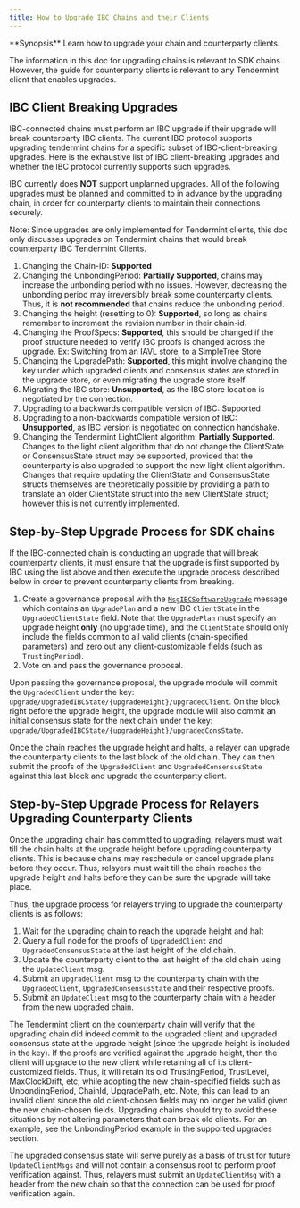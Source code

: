 ```yaml
---
title: How to Upgrade IBC Chains and their Clients
---
```

<Note>
**Synopsis**
Learn how to upgrade your chain and counterparty clients.
</Note>

The information in this doc for upgrading chains is relevant to SDK chains. However, the guide for counterparty clients is relevant to any Tendermint client that enables upgrades.

## IBC Client Breaking Upgrades

IBC-connected chains must perform an IBC upgrade if their upgrade will break counterparty IBC clients. The current IBC protocol supports upgrading tendermint chains for a specific subset of IBC-client-breaking upgrades. Here is the exhaustive list of IBC client-breaking upgrades and whether the IBC protocol currently supports such upgrades.

IBC currently does **NOT** support unplanned upgrades. All of the following upgrades must be planned and committed to in advance by the upgrading chain, in order for counterparty clients to maintain their connections securely.

Note: Since upgrades are only implemented for Tendermint clients, this doc only discusses upgrades on Tendermint chains that would break counterparty IBC Tendermint Clients.

1. Changing the Chain-ID: **Supported**
2. Changing the UnbondingPeriod: **Partially Supported**, chains may increase the unbonding period with no issues. However, decreasing the unbonding period may irreversibly break some counterparty clients. Thus, it is **not recommended** that chains reduce the unbonding period.
3. Changing the height (resetting to 0): **Supported**, so long as chains remember to increment the revision number in their chain-id.
4. Changing the ProofSpecs: **Supported**, this should be changed if the proof structure needed to verify IBC proofs is changed across the upgrade. Ex: Switching from an IAVL store, to a SimpleTree Store
5. Changing the UpgradePath: **Supported**, this might involve changing the key under which upgraded clients and consensus states are stored in the upgrade store, or even migrating the upgrade store itself.
6. Migrating the IBC store: **Unsupported**, as the IBC store location is negotiated by the connection.
7. Upgrading to a backwards compatible version of IBC: Supported
8. Upgrading to a non-backwards compatible version of IBC: **Unsupported**, as IBC version is negotiated on connection handshake.
9. Changing the Tendermint LightClient algorithm: **Partially Supported**. Changes to the light client algorithm that do not change the ClientState or ConsensusState struct may be supported, provided that the counterparty is also upgraded to support the new light client algorithm. Changes that require updating the ClientState and ConsensusState structs themselves are theoretically possible by providing a path to translate an older ClientState struct into the new ClientState struct; however this is not currently implemented.

## Step-by-Step Upgrade Process for SDK chains

If the IBC-connected chain is conducting an upgrade that will break counterparty clients, it must ensure that the upgrade is first supported by IBC using the list above and then execute the upgrade process described below in order to prevent counterparty clients from breaking.

1. Create a governance proposal with the [`MsgIBCSoftwareUpgrade`](https://buf.build/cosmos/ibc/docs/main:ibc.core.client.v1#ibc.core.client.v1.MsgIBCSoftwareUpgrade) message which contains an `UpgradePlan` and a new IBC `ClientState` in the `UpgradedClientState` field. Note that the `UpgradePlan` must specify an upgrade height **only** (no upgrade time), and the `ClientState` should only include the fields common to all valid clients (chain-specified parameters) and zero out any client-customizable fields (such as `TrustingPeriod`).
2. Vote on and pass the governance proposal.

Upon passing the governance proposal, the upgrade module will commit the `UpgradedClient` under the key: `upgrade/UpgradedIBCState/{upgradeHeight}/upgradedClient`. On the block right before the upgrade height, the upgrade module will also commit an initial consensus state for the next chain under the key: `upgrade/UpgradedIBCState/{upgradeHeight}/upgradedConsState`.

Once the chain reaches the upgrade height and halts, a relayer can upgrade the counterparty clients to the last block of the old chain. They can then submit the proofs of the `UpgradedClient` and `UpgradedConsensusState` against this last block and upgrade the counterparty client.

## Step-by-Step Upgrade Process for Relayers Upgrading Counterparty Clients

Once the upgrading chain has committed to upgrading, relayers must wait till the chain halts at the upgrade height before upgrading counterparty clients. This is because chains may reschedule or cancel upgrade plans before they occur. Thus, relayers must wait till the chain reaches the upgrade height and halts before they can be sure the upgrade will take place.

Thus, the upgrade process for relayers trying to upgrade the counterparty clients is as follows:

1. Wait for the upgrading chain to reach the upgrade height and halt
2. Query a full node for the proofs of `UpgradedClient` and `UpgradedConsensusState` at the last height of the old chain.
3. Update the counterparty client to the last height of the old chain using the `UpdateClient` msg.
4. Submit an `UpgradeClient` msg to the counterparty chain with the `UpgradedClient`, `UpgradedConsensusState` and their respective proofs.
5. Submit an `UpdateClient` msg to the counterparty chain with a header from the new upgraded chain.

The Tendermint client on the counterparty chain will verify that the upgrading chain did indeed commit to the upgraded client and upgraded consensus state at the upgrade height (since the upgrade height is included in the key). If the proofs are verified against the upgrade height, then the client will upgrade to the new client while retaining all of its client-customized fields. Thus, it will retain its old TrustingPeriod, TrustLevel, MaxClockDrift, etc; while adopting the new chain-specified fields such as UnbondingPeriod, ChainId, UpgradePath, etc. Note, this can lead to an invalid client since the old client-chosen fields may no longer be valid given the new chain-chosen fields. Upgrading chains should try to avoid these situations by not altering parameters that can break old clients. For an example, see the UnbondingPeriod example in the supported upgrades section.

The upgraded consensus state will serve purely as a basis of trust for future `UpdateClientMsgs` and will not contain a consensus root to perform proof verification against. Thus, relayers must submit an `UpdateClientMsg` with a header from the new chain so that the connection can be used for proof verification again.
